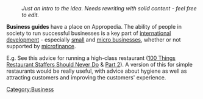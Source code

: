 :''Just an intro to the idea. Needs rewriting with solid content - feel free to edit.''

'''Business guides''' have a place on Appropedia. The ability of people in society to run successful businesses is a key part of [[international development]] - especially [[small businesses|small]] and [[micro businesses]], whether or not supported by [[microfinance]].

E.g. See this advice for running a high-class restaurant ([http://boss.blogs.nytimes.com/2009/10/29/one-hundred-things-restaurant-staffers-should-never-do-part-one/ 100 Things Restaurant Staffers Should Never Do] & [http://boss.blogs.nytimes.com/2009/11/05/one-hundred-things-restaurant-staffers-should-never-do-part-2/ Part 2]). A version of this for simple restaurants would be really useful, with advice about hygiene as well as attracting customers and improving the customers' experience.

{{stub}}

[[Category:Business]]